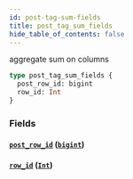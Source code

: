 ```yaml
---
id: post-tag-sum-fields
title: post_tag_sum_fields
hide_table_of_contents: false
---
```


aggregate sum on columns

```graphql
type post_tag_sum_fields {
  post_row_id: bigint
  row_id: Int
}
```

### Fields

#### [`post_row_id`](#) ([`bigint`](/07-graphql/scalars/bigint))

#### [`row_id`](#) ([`Int`](/07-graphql/scalars/int))
